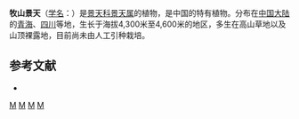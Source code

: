{{Speciesbox 
| taxon = Sedum pratoalpinum
| authority = Fröd.
}}

'''牧山景天'''（[[学名|学名]]：{{lang|la|''Sedum pratoalpinum''}}）是[[景天科|景天科]][[景天属|景天属]]的植物，是中国的特有植物。分布在[[中国大陆|中国大陆]]的[[青海|青海]]、[[四川|四川]]等地，生长于海拔4,300米至4,600米的地区，多生在高山草地以及山顶裸露地，目前尚未由人工引种栽培。

== 参考文献 ==
{{refbegin}}
* {{cite web| url =http://www.bioinfo.cn/db05/KmzwSpecies.php?action=view&id=6367| title =牧山景天| work =中国高等植物数据库全库| publisher =中国科学院微生物研究所| author =昆明植物研究所| accessdate =2009-02-25| deadurl =yes| archiveurl =https://web.archive.org/web/20160305023036/http://www.bioinfo.cn/db05/KmzwSpecies.php?action=view&id=6367| archivedate =2016-03-05}}
{{refend}}
{{Taxonbar|from=Q15232271}}

{{DEFAULTSORT:Sedum pratoalpinum}}
[[Category:景天属|M]]
[[Category:中國特有植物|M]]
[[Category:青海植物|M]]
[[Category:四川植物|M]]